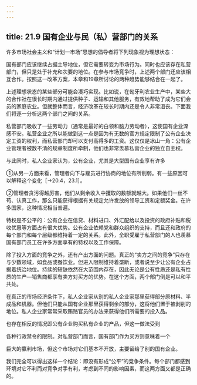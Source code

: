 ```yaml
---
---
---
```

title: 21.9 国有企业与民（私）营部门的关系
---



许多市场社会主义和“计划一市场”思想的倡导者将下列现象视为理想状态：

国有部门应该继续占据主导地位，但它需要转变为市场行为。同时也应该存在私营部门，但只是处于补充和次要的地位。在参与市场竞争时，上述两个部门还应该相互合作。按照这一改革方案，本章和19章所讨论的两种趋势能够结合在一起了。

上述理想状态的某些部分可能会凑巧实现。比如说，在匈牙利农业生产中，某些大的合作社在很长时期内通过提供种子、运输和其他服务，有效地帮助了成为它们会员的家庭农业。但就整体而言，经济改革在较长时期内还是令人非常沮丧。下面我们将逐一分析这两个部门之间的关系。

私营部门吸收了一些劳动力（通常是最好的白领和脑力劳动者），这使国有企业深感不安。私营企业之所以能做到这一点是因为有无数的官方规定限制了公有企业决定工资的权利，而私营部门却可以支付高得多的工资。这仅仅是冰山一角：公有企业管理者被数不清的规章制度所牵制，他们也非常羡慕私营企业的独立自主权。

与此同时，私人企业家认为，公有企业，尤其是大型国有企业享有许多

①从另一方面来看，管理者向下与雇员进行协商的地位有所削弱。有一些原因可以解释这个变化［→20.4，23.1］。

②管理者贪污得越厉害，他们从剩余收入中攫取的数额就越大。如果他们一丝不苟、认真工作，那么只能获得根据有关规定允许发放的领导工资和定额奖金。在许多国家，这种情况相当普遍。



特权是不公平的：公有企业在信贷、材料进口、外汇配给以及投资的政府补贴和税收优惠等方面占有很大优势。公有企业依赖党和群众组织的支持，而且还和政府的每个部门和每个层级都维持着一定的关系。此外，全职受雇于私营部门的人也羡慕国有部门员工在许多方面享有的特权以及工作保障。

除了投入方面的竞争之外，还有产出方面的问题。真正的“卖方之间的竞争”只存在与少数领域，如食品或餐饮业。但进入限制维持着垄断，或者说至少让公有企业占据着统治地位。持续的短缺依然在大范围内存在，因此无论是公有性质还是私有性质的生产—销售商都享有卖方对买方的优势。在这个方面，两个部门倒是可以和平共处。

在真正的市场经济条件下，私人企业家从别的私人企业家那里获得部分原材料、半成品和机器。但他们只能从国有企业那里获得剩余的部分，这将他们置于被剥削的地位。私人企业家常常采取贿赂官员的办法来获得他们所需要的投入品。

也存在相反的情况即公有企业购买私有企业的产品，但这一做法受到

各种行政禁令的限制。对私营部门而言，国有部门作为买方则意味着一个

巨大的赢利市场，但这个市场对它们基本不开放，主要留给了别的国有企业。

我们完全可以得出这样一个结论：即没有形成“公平”的竞争条件。每个部门都感到环境对它不利而对竞争对手有利，考虑到不同的影响因素，而这两方面又都是正确的。